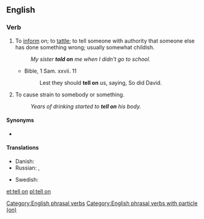 ==English==

===Verb===
{{head|en|verb|head=[[tell]] on}}

# To [[inform]] on; to [[tattle]]; to tell someone with authority that someone else has done something wrong; usually somewhat childish.
#: ''My sister '''told on''' me when I didn't go to school.''
#* Bible, 1 Sam. xxvii. 11
#*: Lest they should '''tell on''' us, saying, So did David.
# To cause strain to somebody or something.
#: ''Years of drinking started to '''tell on''' his body.''

====Synonyms====
* {{l|en|bewray}}

====Translations====

{{trans-top|to tell someone that someone else has done something wrong}}
* Danish: {{t|da|sladre}}
* Russian: {{t+|ru|ябедничать|impf|tr=jábedničat'}}, {{t+|ru|наябедничать|pf|tr=najábedničat'}}
{{trans-mid}}
* Swedish: {{t+|sv|skvallra}}
{{trans-bottom}}

[[Category:English phrasal verbs]]
[[Category:English phrasal verbs with particle (on)]]

[[et:tell on]]
[[pl:tell on]]